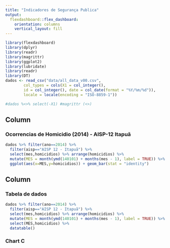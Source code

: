 ```yaml
---
title: "Indicadores de Segurança Publica"
output: 
  flexdashboard::flex_dashboard:
    orientation: columns
    vertical_layout: fill
---
```


```r
library(flexdashboard)
library(dplyr)
library(readr)
library(magrittr)
library(ggplot2)
library(lubridate)
library(readr)
library(DT)
dados <- read_csv("data/all_data_v00.csv", 
        col_types = cols(X1 = col_integer(), 
        id = col_integer(), date = col_date(format = "%Y/%m/%d")), 
        locale = locale(encoding = "ISO-8859-1"))

#dados %<>% select(-X1) #magrittr (<>)
```

Column {data-width=650}
-----------------------------------------------------------------------

### Ocorrencias de Homicidio (2014) - AISP-12 Itapuã

```r
dados %>% filter(ano==2014) %>%
  filter(aisp=="AISP 12 - Itapuã") %>% 
  select(mes,homicidios) %>% arrange(homicidios) %>%
  mutate(MES = month(ymd(140101) + months(mes - 1), label = TRUE)) %>%
  ggplot(aes(x=MES,y=homicidios)) + geom_bar(stat = "identity")


```

Column {data-width=350}
-----------------------------------------------------------------------

### Tabela de dados

```r
dados %>% filter(ano==2014) %>%
  filter(aisp=="AISP 12 - Itapuã") %>% 
  select(mes,homicidios) %>% arrange(homicidios) %>%
  mutate(MES = month(ymd(140101) + months(mes - 1), label = TRUE)) %>%
  select(MES,homicidios) %>%
  datatable()
```

### Chart C

```r

```

